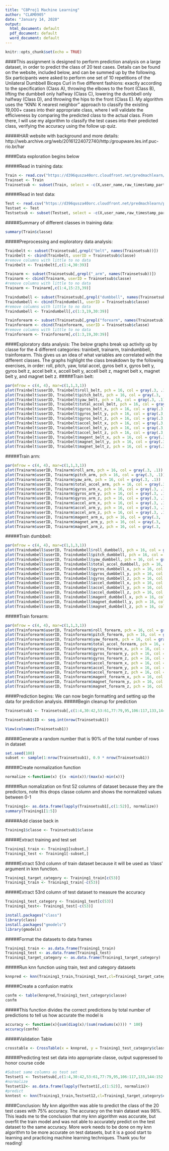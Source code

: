 ---
title: "C8Proj1 Machine Learning"
author: "CLAM0905"
date: "January 14, 2020"
output:
  html_document: default
  pdf_document: default
  word_document: default
---

```{r setup, include=FALSE}
knitr::opts_chunk$set(echo = TRUE)
```

####This assignment is designed to perform prediction analysis on a large dataset, in order to predict the class of 20 test cases. Details can be found on the website, included below, and can be summed up by the following. Six participants were asked to perform one set of 10 repetitions of the Unilateral Dumbbell Biceps Curl in five different fashions: exactly according to the specification (Class A), throwing the elbows to the front (Class B), lifting the dumbbell only halfway (Class C), lowering the dumbbell only halfway (Class D),  and throwing the hips to the front (Class E). My algorithm uses the "KNN: K nearest neighbor" approach to classify the existing 19,000+ cases into their appropriate class, where I will validate the efficiveness by comparing the predicted class to the actual class. From there, I will use my algorithm to classify the test cases into their predicted class, verifying the accuracy using the follow up quiz.  

#####HAR website with background and more details: http://web.archive.org/web/20161224072740/http:/groupware.les.inf.puc-rio.br/har

####Data exploration begins below

#####Read in training data:
```{r}
Train <- read.csv("https://d396qusza40orc.cloudfront.net/predmachlearn/pml-training.csv")
Trainset <- Train
Trainsetsub <- subset(Train, select = -c(X,user_name,raw_timestamp_part_1,raw_timestamp_part_2,cvtd_timestamp,new_window,num_window))
```

#####Read in test data:
```{r}
Test <- read.csv("https://d396qusza40orc.cloudfront.net/predmachlearn/pml-testing.csv")
Testset <- Test
Testsetsub <- subset(Testset, select = -c(X,user_name,raw_timestamp_part_1,raw_timestamp_part_2,cvtd_timestamp,new_window,num_window))
```

#####Summary of different classes in training data:
```{r}
summary(Train$classe)
```

#####Preprocessing and exploratory data analysis:
```{r}
Trainbelt <- subset(Trainsetsub[,grepl("belt", names(Trainsetsub))])
Trainbelt <- cbind(Trainbelt, userID = Trainsetsub$classe)
#remove columns with little to no data
Trainbelt <- Trainbelt[,c(1:4,30:39)]

Trainarm <- subset(Trainsetsub[,grepl("_arm", names(Trainsetsub))])
Trainarm <- cbind(Trainarm, userID = Trainsetsub$classe)
#remove columns with little to no data
Trainarm <- Trainarm[,c(1:4,15:23,39)]

Traindumbell <- subset(Trainsetsub[,grepl("dumbbell", names(Trainsetsub))])
Traindumbell <- cbind(Traindumbell, userID = Trainsetsub$classe)
#remove columns with little to no data
Traindumbell <- Traindumbell[,c(1:3,19,30:39)]

Trainforearm <- subset(Trainsetsub[,grepl("forearm", names(Trainsetsub))])
Trainforearm <- cbind(Trainforearm, userID = Trainsetsub$classe)
#remove columns with little to no data
Trainforearm <- Trainforearm[,c(1:3,19,30:39)]
```

####Exploratory data analysis: The below graphs break up activity up by classe for the 4 different categories: trainbelt, trainarm, traindumbbell, trainforearm. This gives us an idea of what variables are correlated with the different classes. The graphs highlight the class breakdown by the following exercises, in order: roll, pitch, yaw, total accel, gyros belt x, gyros belt y, gyros belt z, accel belt x, accell belt y, accell belt z, magnet belt x, magnet belt y, and magnet belt z. 
#####Train belt:
```{r, echo = FALSE}
par(mfrow = c(4, 4), mar=c(1,1,3,1))
plot(Trainbelt$userID, Trainbelt$roll_belt, pch = 16, col = gray(.3, .1)) 
plot(Trainbelt$userID, Trainbelt$pitch_belt, pch = 16, col = gray(.3, .1)) 
plot(Trainbelt$userID, Trainbelt$yaw_belt, pch = 16, col = gray(.3, .1))
plot(Trainbelt$userID, Trainbelt$total_accel_belt, pch = 16, col = gray(.3, .1))
plot(Trainbelt$userID, Trainbelt$gyros_belt_x, pch = 16, col = gray(.3, .1))
plot(Trainbelt$userID, Trainbelt$gyros_belt_y, pch = 16, col = gray(.3, .1))
plot(Trainbelt$userID, Trainbelt$gyros_belt_z, pch = 16, col = gray(.3, .1))
plot(Trainbelt$userID, Trainbelt$accel_belt_x, pch = 16, col = gray(.3, .1))
plot(Trainbelt$userID, Trainbelt$accel_belt_y, pch = 16, col = gray(.3, .1))
plot(Trainbelt$userID, Trainbelt$accel_belt_z, pch = 16, col = gray(.3, .1))
plot(Trainbelt$userID, Trainbelt$magent_belt_x, pch = 16, col = gray(.3, .1))
plot(Trainbelt$userID, Trainbelt$magnet_belt_y, pch = 16, col = gray(.3, .1))
plot(Trainbelt$userID, Trainbelt$magnet_belt_z, pch = 16, col = gray(.3, .1))
```

#####Train arm:
```{r, echo = FALSE}
par(mfrow = c(4, 4), mar=c(1,1,3,1))
plot(Trainarm$userID, Trainarm$roll_arm, pch = 16, col = gray(.3, .1))
plot(Trainarm$userID, Trainarm$pitch_arm, pch = 16, col = gray(.3, .1))
plot(Trainarm$userID, Trainarm$yaw_arm, pch = 16, col = gray(.3, .1))
plot(Trainarm$userID, Trainarm$total_accel_arm, pch = 16, col = gray(.3, .1))
plot(Trainarm$userID, Trainarm$gyros_arm_x, pch = 16, col = gray(.3, .1))
plot(Trainarm$userID, Trainarm$gyros_arm_y, pch = 16, col = gray(.3, .1))
plot(Trainarm$userID, Trainarm$gyros_arm_z, pch = 16, col = gray(.3, .1))
plot(Trainarm$userID, Trainarm$accel_arm_x, pch = 16, col = gray(.3, .1))
plot(Trainarm$userID, Trainarm$accel_arm_y, pch = 16, col = gray(.3, .1))
plot(Trainarm$userID, Trainarm$accel_arm_z, pch = 16, col = gray(.3, .1))
plot(Trainarm$userID, Trainarm$magent_arm_x, pch = 16, col = gray(.3, .1))
plot(Trainarm$userID, Trainarm$magnet_arm_y, pch = 16, col = gray(.3, .1))
plot(Trainarm$userID, Trainarm$magnet_arm_z, pch = 16, col = gray(.3, .1))
```

#####Train dumbbell:
```{r, echo = FALSE}
par(mfrow = c(4, 4), mar=c(1,1,3,1))
plot(Traindumbell$userID, Traindumbell$roll_dumbbell, pch = 16, col = gray(.3, .1))
plot(Traindumbell$userID, Traindumbell$pitch_dumbbell, pch = 16, col = gray(.3, .1))
plot(Traindumbell$userID, Traindumbell$yaw_dumbbell, pch = 16, col = gray(.3, .1))
plot(Traindumbell$userID, Traindumbell$total_accel_dumbbell, pch = 16, col = gray(.3, .1))
plot(Traindumbell$userID, Traindumbell$gyros_dumbbell_x, pch = 16, col = gray(.3, .1))
plot(Traindumbell$userID, Traindumbell$gyros_dumbbell_y, pch = 16, col = gray(.3, .1))
plot(Traindumbell$userID, Traindumbell$gyros_dumbbell_z, pch = 16, col = gray(.3, .1))
plot(Traindumbell$userID, Traindumbell$accel_dumbbell_x, pch = 16, col = gray(.3, .1))
plot(Traindumbell$userID, Traindumbell$accel_dumbbell_y, pch = 16, col = gray(.3, .1))
plot(Traindumbell$userID, Traindumbell$accel_dumbbell_z, pch = 16, col = gray(.3, .1))
plot(Traindumbell$userID, Traindumbell$magent_dumbbell_x, pch = 16, col = gray(.3, .1))
plot(Traindumbell$userID, Traindumbell$magnet_dumbbell_y, pch = 16, col = gray(.3, .1))
plot(Traindumbell$userID, Traindumbell$magnet_dumbbell_z, pch = 16, col = gray(.3, .1))  
```

#####Train forearm:
```{r, echo = FALSE}
par(mfrow = c(4, 4), mar=c(1,1,3,1))
plot(Trainforearm$userID, Trainforearm$roll_forearm, pch = 16, col = gray(.3, .1))
plot(Trainforearm$userID, Trainforearm$pitch_forearm, pch = 16, col = gray(.3, .1))
plot(Trainforearm$userID, Trainforearm$yaw_forearm, pch = 16, col = gray(.3, .1))
plot(Trainforearm$userID, Trainforearm$total_accel_forearm, pch = 16, col = gray(.3, .1))
plot(Trainforearm$userID, Trainforearm$gyros_forearm_x, pch = 16, col = gray(.3, .1))
plot(Trainforearm$userID, Trainforearm$gyros_forearm_y, pch = 16, col = gray(.3, .1))
plot(Trainforearm$userID, Trainforearm$gyros_forearm_z, pch = 16, col = gray(.3, .1))
plot(Trainforearm$userID, Trainforearm$accel_forearm_x, pch = 16, col = gray(.3, .1))
plot(Trainforearm$userID, Trainforearm$accel_forearm_y, pch = 16, col = gray(.3, .1))
plot(Trainforearm$userID, Trainforearm$accel_forearm_z, pch = 16, col = gray(.3, .1))
plot(Trainforearm$userID, Trainforearm$magent_forearm_x, pch = 16, col = gray(.3, .1))
plot(Trainforearm$userID, Trainforearm$magnet_forearm_y, pch = 16, col = gray(.3, .1))
plot(Trainforearm$userID, Trainforearm$magnet_forearm_z, pch = 16, col = gray(.3, .1))
```

####Prediction begins: We can now begin formatting and setting up the data for prediction analysis. 
#####Begin cleanup for prediction
```{r}
Trainsetsub1 <- Trainsetsub[,c(1:4,30:42,53:61,77:79,95,106:117,133,144:152,153)]

Trainsetsub1$ID <- seq.int(nrow(Trainsetsub1))

View(colnames(Trainsetsub1))
```


#####Generate a random number that is 90% of the total number of rows in dataset
```{r}
set.seed(100)
subset <- sample(1:nrow(Trainsetsub1), 0.9 * nrow(Trainsetsub1)) 
```

#####Create normalization function
```{r}
normalize <-function(x) {(x -min(x))/(max(x)-min(x))}
```

#####Run nomalization on first 52 columns of dataset because they are the predictors, note this drops classe column and shows the normalized values between 0-1
```{r}
Training1<- as.data.frame(lapply(Trainsetsub1[,c(1:52)], normalize))
summary(Training1[1:5])
```

#####Add classe back in
```{r}
Training1$classe <- Trainsetsub1$classe
```

#####Extract training and test set
```{r}
Training1_train <- Training1[subset,] 
Training1_test <- Training1[-subset,]  
```

#####Extract 53rd column of train dataset because it will be used as 'class' argument in knn function.
```{r}
Training1_target_category <- Training1_train[c(53)]
Training1_train <- Training1_train[-c(53)]
```

#####Extract 53rd column of test dataset to measure the accuracy
```{r}
Training1_test_category <- Training1_test[c(53)]
Training1_test<- Training1_test[-c(53)]
```

```{r, message = FALSE, warning = FALSE, results = 'hide'}
install.packages("class")
library(class) 
install.packages("gmodels")
library(gmodels)
```

#####Format the datasets to data frames
```{r}
Training1_train <- as.data.frame(Training1_train)
Training1_test <- as.data.frame(Training1_test)
Training1_target_category <- as.data.frame(Training1_target_category)
```

#####Run knn function using train, test and category datasets
```{r}
knnpred <- knn(Training1_train,Training1_test,cl=Training1_target_category$classe,k=3)
```

#####Create a confusion matrix
```{r}
confm <- table(knnpred,Training1_test_category$classe)
confm
```

#####This function divides the correct predictions by total number of predictions to tell us how accurate the model is
```{r}
accuracy <- function(x){sum(diag(x)/(sum(rowSums(x)))) * 100}
accuracy(confm)
```

#####Validation Table
```{r}
crosstable <- CrossTable(x = knnpred, y = Training1_test_category$classe, prop.chisq = FALSE)
```

#####Predicting test set data into appropriate classe, output suppressed to honor course code
```{r}
#Subset same columns as test set
Testset1 <- Testsetsub[,c(1:4,30:42,53:61,77:79,95,106:117,133,144:152,153)]
#normalize
Testset12<- as.data.frame(lapply(Testset1[,c(1:52)], normalize))
#predict
knntest <- knn(Training1_train,Testset12,cl=Training1_target_category$classe,k=3)
```

####Conclusion: My knn algorithm was able to predict the class of the 20 test cases with 75% accuracy. The accuracy on the train dataset was 98%. This leads me to the conclusion that my knn algorithm was accurate, but overfit the train model and was not able to accurately predict on the test dataset to the same accuracy. More work needs to be done on my knn algorithm to be more accurate on test datasets, but it is a good start to learning and practicing machine learning techniques. Thank you for reading! 



